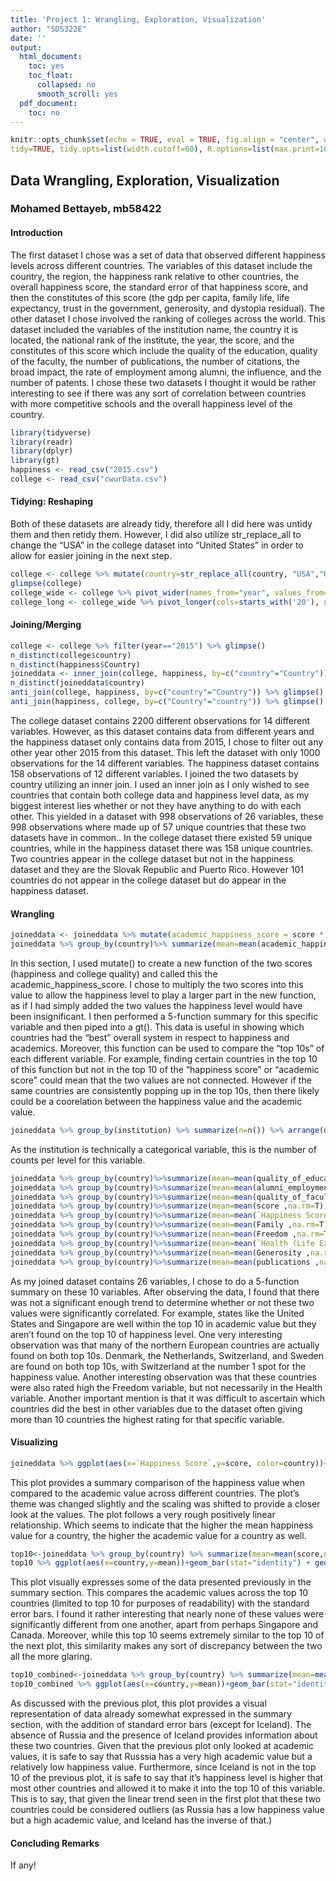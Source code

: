 ```yaml
---
title: 'Project 1: Wrangling, Exploration, Visualization'
author: "SDS322E"
date: ''
output:
  html_document:
    toc: yes
    toc_float:
      collapsed: no
      smooth_scroll: yes
  pdf_document:
    toc: no
---
```


```r
knitr::opts_chunk$set(echo = TRUE, eval = TRUE, fig.align = "center", warning = F, message = F,
tidy=TRUE, tidy.opts=list(width.cutoff=60), R.options=list(max.print=100))
```

## Data Wrangling, Exploration, Visualization

### Mohamed Bettayeb, mb58422

#### Introduction 

The first dataset I chose was a set of data that observed different happiness levels across different countries. The variables of this dataset include the country, the region, the happiness rank relative to other countries, the overall happiness score, the standard error of that happiness score, and then the constitutes of this score (the gdp per capita, family life, life expectancy, trust in the government, generosity, and dystopia residual). The other dataset I chose involved the ranking of colleges across the world. This dataset included the variables of the institution name, the country it is located, the national rank of the institute, the year, the score, and the constitutes of this score which include the quality of the education, quality of the faculty, the number of publications, the number of citations, the broad impact, the rate of employment among alumni, the influence, and the number of patents. I chose these two datasets I thought it would be rather interesting to see if there was any sort of correlation between countries with more competitive schools and the overall happiness level of the country.
```R
library(tidyverse)
library(readr)
library(dplyr)
library(gt)
happiness <- read_csv("2015.csv")
college <- read_csv("cwurData.csv")
```

#### Tidying: Reshaping

Both of these datasets are already tidy, therefore all I did here was untidy them and then retidy them. However, I did also utilize str_replace_all to change the "USA" in the college dataset into "United States" in order to allow for easier joining in the next step.

```R
college <- college %>% mutate(country=str_replace_all(country, "USA","United States"))
glimpse(college)
college_wide <- college %>% pivot_wider(names_from="year", values_from="score") %>% glimpse()
college_long <- college_wide %>% pivot_longer(cols=starts_with('20'), names_to="year",values_to="score") %>% glimpse()
```

    
#### Joining/Merging

```R
college <- college %>% filter(year=="2015") %>% glimpse()
n_distinct(college$country)
n_distinct(happiness$Country)
joineddata <- inner_join(college, happiness, by=c("country"="Country")) %>% glimpse()
n_distinct(joineddata$country)
anti_join(college, happiness, by=c("country"="Country")) %>% glimpse()
anti_join(happiness, college, by=c("Country"="country")) %>% glimpse()
```

The college dataset contains 2200 different observations for 14 different variables. However, as this dataset contains data from different years and the happiness dataset only contains data from 2015, I chose to filter out any other year other 2015 from this dataset. This left the dataset with only 1000 observations for the 14 different variables. The happiness dataset contains 158 observations of 12 different variables. I joined the two datasets by country utilizing an inner join. I used an inner join as I only wished to see countries that contain both college data and happiness level data, as my biggest interest lies whether or not they have anything to do with each other. This yielded in a dataset with 998 observations of 26 variables, these 998 observations where made up of 57 unique countries that these two datasets have in common.. In the college dataset there existed 59 unique countries, while in the happiness dataset there was 158 unique countries. Two countries appear in the college dataset but not in the happiness dataset and they are the Slovak Republic and Puerto Rico. However 101 countries do not appear in the college dataset but do appear in the happiness dataset.

####  Wrangling

```R
joineddata <- joineddata %>% mutate(academic_happiness_score = score * `Happiness Score`) %>% glimpse()
joineddata %>% group_by(country)%>% summarize(mean=mean(academic_happiness_score,na.rm=T), sd= sd(academic_happiness_score,na.rm=T), n=n(), maxval=max(academic_happiness_score,na.rm=T), minval=min(academic_happiness_score,na.rm=T)) %>% arrange(desc(mean)) %>% gt() %>% tab_header(title="Academic*Happiness Score across Countries")
```

In this section, I used mutate() to create a new function of the two scores (happiness and college quality) and called this the academic_happiness_score. I chose to multiply the two scores into this value to allow the happiness level to play a larger part in the new function, as if I had simply added the two values the happiness level would have been insignificant. I then performed a 5-function summary for this specific variable and then piped into a gt(). This data is useful in showing which countries had the "best" overall system in respect to happiness and academics. Moreover, this function can be used to compare the "top 10s" of each different variable. For example, finding certain countries in the top 10 of this function but not in the top 10 of the "happiness score" or "academic score" could mean that the two values are not connected. However if the same countries are consistently popping up in the top 10s, then there likely could be a coorelation between the happiness value and the academic value.

```R
joineddata %>% group_by(institution) %>% summarize(n=n()) %>% arrange(desc(n))
```

As the institution is technically a categorical variable, this is the number of counts per level for this variable.

```R
joineddata %>% group_by(country)%>%summarize(mean=mean(quality_of_education ,na.rm=T), sd= sd(quality_of_education,na.rm=T), n=n(), maxval=max(quality_of_education,na.rm=T), minval=min(quality_of_education,na.rm=T)) %>% arrange(desc(mean))
joineddata %>% group_by(country)%>%summarize(mean=mean(alumni_employment ,na.rm=T), sd= sd(alumni_employment,na.rm=T), n=n(), maxval=max(alumni_employment,na.rm=T), minval=min(alumni_employment,na.rm=T)) %>% arrange(desc(mean))
joineddata %>% group_by(country)%>%summarize(mean=mean(quality_of_faculty ,na.rm=T), sd= sd(quality_of_faculty,na.rm=T), n=n(), maxval=max(quality_of_faculty,na.rm=T), minval=min(quality_of_faculty,na.rm=T)) %>% arrange(desc(mean))
joineddata %>% group_by(country)%>%summarize(mean=mean(score ,na.rm=T), sd= sd(score,na.rm=T), n=n(), maxval=max(score,na.rm=T), minval=min(score,na.rm=T)) %>% arrange(desc(mean))
joineddata %>% group_by(country)%>%summarize(mean=mean(`Happiness Score` ,na.rm=T), sd= sd(`Happiness Score`,na.rm=T), n=n(), maxval=max(`Happiness Score`,na.rm=T), minval=min(`Happiness Score`,na.rm=T)) %>% arrange(desc(mean))
joineddata %>% group_by(country)%>%summarize(mean=mean(Family ,na.rm=T), sd= sd(Family,na.rm=T), n=n(), maxval=max(Family,na.rm=T), minval=min(Family,na.rm=T)) %>% arrange(desc(mean))
joineddata %>% group_by(country)%>%summarize(mean=mean(Freedom ,na.rm=T), sd= sd(Freedom,na.rm=T), n=n(), maxval=max(Freedom,na.rm=T), minval=min(Freedom,na.rm=T)) %>% arrange(desc(mean))
joineddata %>% group_by(country)%>%summarize(mean=mean(`Health (Life Expectancy)` ,na.rm=T), sd= sd(`Health (Life Expectancy)`,na.rm=T), n=n(), maxval=max(`Health (Life Expectancy)`,na.rm=T), minval=min(`Health (Life Expectancy)`,na.rm=T)) %>% arrange(desc(mean))
joineddata %>% group_by(country)%>%summarize(mean=mean(Generosity ,na.rm=T), sd= sd(Generosity,na.rm=T), n=n(), maxval=max(Generosity,na.rm=T), minval=min(Generosity,na.rm=T)) %>% arrange(desc(mean))
joineddata %>% group_by(country)%>%summarize(mean=mean(publications ,na.rm=T), sd= sd(publications,na.rm=T), n=n(), maxval=max(publications,na.rm=T), minval=min(publications,na.rm=T)) %>% arrange(desc(mean))

```

As my joined dataset contains 26 variables, I chose to do a 5-function summary on these 10 variables. After observing the data, I found that there was not a significant enough trend to determine whether or not these two values were significantly correlated. For example, states like the United States and Singapore are well within the top 10 in academic value but they aren't found on the top 10 of happiness level. One very interesting observation was that many of the northern European countries are actually found on both top 10s. Denmark, the Netherlands, Switzerland, and Sweden are found on both top 10s, with Switzerland at the number 1 spot for the happiness value. Another interesting observation was that these countries were also rated high the Freedom variable, but not necessarily in the Health variable. Another important mention is that it was difficult to ascertain which countries did the best in other variables due to the dataset often giving more than 10 countries the highest rating for that specific variable.

#### Visualizing

```R
joineddata %>% ggplot(aes(x=`Happiness Score`,y=score, color=country))+geom_point(stat="summary",fun=mean, aes(size=2)) + labs(title="Happiness Score vs Academic Score across Countries")+theme(panel.border = element_rect(linetype = "dashed", fill = NA)) + scale_x_continuous(limits = c(3,8),breaks= seq(3,8,1))
```

This plot provides a summary comparison of the happiness value when compared to the academic value across different countries. The plot's theme was changed slightly and the scaling was shifted to provide a closer look at the values. The plot follows a very rough positively linear relationship. Which seems to indicate that the higher the mean happiness value for a country, the higher the academic value for a country as well.

```R
top10<-joineddata %>% group_by(country) %>% summarize(mean=mean(score,na.rm=T), sd=sd(score, na.rm=T), n=n(), se=sd/sqrt(n)) %>% arrange(desc(mean))%>% slice(1:10)
top10 %>% ggplot(aes(x=country,y=mean))+geom_bar(stat="identity") + geom_errorbar(aes(ymin=mean-se, ymax=mean+se, width=.1, color="red")) + labs(title="The top 10 Academic Scores Across Countries")+theme(panel.border = element_rect(linetype = "dashed", fill = NA)) + scale_y_continuous(limits = c(0,55),breaks= seq(0,60,5))
```

This plot visually expresses some of the data presented previously in the summary section. This compares the academic values across the top 10 countries (limited to top 10 for purposes of readability) with the standard error bars. I found it rather interesting that nearly none of these values were significantly different from one another, apart from perhaps Singapore and Canada. Moreover, while this top 10 seems extremely similar to the top 10 of the next plot, this similarity makes any sort of discrepancy between the two all the more glaring.

```R
top10_combined<-joineddata %>% group_by(country) %>% summarize(mean=mean(academic_happiness_score,na.rm=T), sd=sd(academic_happiness_score,na.rm=T), n=n(), se=sd/sqrt(n)) %>% arrange(desc(mean))%>% slice(1:10)
top10_combined %>% ggplot(aes(x=country,y=mean))+geom_bar(stat="identity") +geom_errorbar(aes(ymin=mean-se, ymax=mean+se, width=.1, color="red"))+ labs(title="The top 10 Academic*Happiness Scores Across Countries")+theme(panel.border = element_rect(linetype = "dashed", fill = NA))+scale_y_continuous(limits = c(0,400),breaks= seq(0,400,25))
```

As discussed with the previous plot, this plot provides a visual representation of data already somewhat expressed in the summary section, with the addition of standard error bars (except for Iceland). The absence of Russia and the presence of Iceland provides information about these two countries. Given that the previous plot only looked at academic values, it is safe to say that Russsia has a very high academic value but a relatively low happiness value. Furthermore, since Iceland is not in the top 10 of the previous plot, it is safe to say that it's happiness level is higher that most other countries and allowed it to make it into the top 10 of this variable. This is to say, that given the linear trend seen in the first plot that these two countries could be considered outliers (as Russia has a low happiness value but a high academic value, and Iceland has the inverse of that.)

#### Concluding Remarks

If any!




